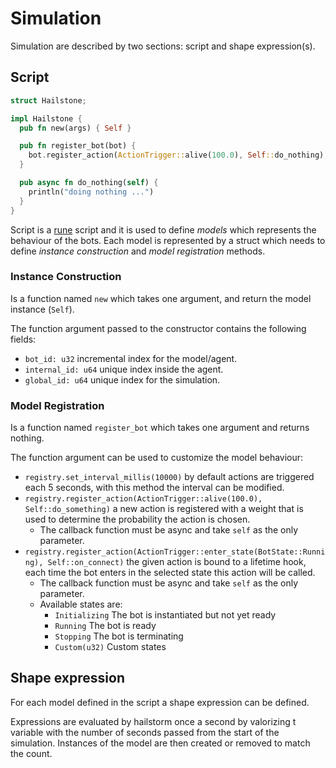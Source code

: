# Simulation

Simulation are described by two sections: script and shape expression(s).

## Script

```rust
struct Hailstone;

impl Hailstone {
  pub fn new(args) { Self }

  pub fn register_bot(bot) {
    bot.register_action(ActionTrigger::alive(100.0), Self::do_nothing);
  }

  pub async fn do_nothing(self) {
    println("doing nothing ...")
  }
}
```

Script is a [rune](https://rune-rs.github.io/) script and it is used to define *models* which represents the behaviour of the bots.
Each model is represented by a struct which needs to define *instance construction* and *model registration* methods.

### Instance Construction

Is a function named `new` which takes one argument, and return the model instance (`Self`).

The function argument passed to the constructor contains the following fields:

 * `bot_id: u32` incremental index for the model/agent.
 * `internal_id: u64` unique index inside the agent.
 * `global_id: u64` unique index for the simulation.

### Model Registration

Is a function named `register_bot` which takes one argument and returns nothing.

The function argument can be used to customize the model behaviour:

 * `registry.set_interval_millis(10000)` by default actions are triggered each 5 seconds, with this method the interval can be modified.
 * `registry.register_action(ActionTrigger::alive(100.0), Self::do_something)` a new action is registered with a weight that is used to determine the probability the action is chosen.
   * The callback function must be async and take `self` as the only parameter.
 * `registry.register_action(ActionTrigger::enter_state(BotState::Running), Self::on_connect)` the given action is bound to a lifetime hook, each time the bot enters in the selected state this action will be called.
   * The callback function must be async and take `self` as the only parameter.
   * Available states are:
     * `Initializing` The bot is instantiated but not yet ready
     * `Running` The bot is ready
     * `Stopping` The bot is terminating
     * `Custom(u32)` Custom states

## Shape expression

For each model defined in the script a shape expression can be defined.

Expressions are evaluated by hailstorm once a second by valorizing t variable with the number of seconds passed from the start of the simulation.
Instances of the model are then created or removed to match the count.